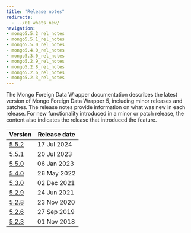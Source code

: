 ```yaml
---
title: "Release notes"
redirects:
  - ../01_whats_new/
navigation:
- mongo5.5.2_rel_notes
- mongo5.5.1_rel_notes
- mongo5.5.0_rel_notes
- mongo5.4.0_rel_notes
- mongo5.3.0_rel_notes
- mongo5.2.9_rel_notes
- mongo5.2.8_rel_notes
- mongo5.2.6_rel_notes
- mongo5.2.3_rel_notes
---
```


The Mongo Foreign Data Wrapper documentation describes the latest version of Mongo Foreign Data Wrapper 5, including minor releases and patches. The release notes provide information on what was new in each release. For new functionality introduced in a minor or patch release, the content also indicates the release that introduced the feature.

| Version                       | Release date | 
| ----------------------------- | ------------ | 
| [5.5.2](mongo5.5.2_rel_notes) | 17 Jul 2024 |
| [5.5.1](mongo5.5.1_rel_notes) | 20 Jul 2023 |
| [5.5.0](mongo5.5.0_rel_notes) | 06 Jan 2023 |
| [5.4.0](mongo5.4.0_rel_notes) | 26 May 2022 | 
| [5.3.0](mongo5.3.0_rel_notes) | 02 Dec 2021 |
| [5.2.9](mongo5.2.9_rel_notes) | 24 Jun 2021 |
| [5.2.8](mongo5.2.8_rel_notes) | 23 Nov 2020 |
| [5.2.6](mongo5.2.8_rel_notes) | 27 Sep 2019 |
| [5.2.3](mongo5.2.8_rel_notes) | 01 Nov 2018 |


